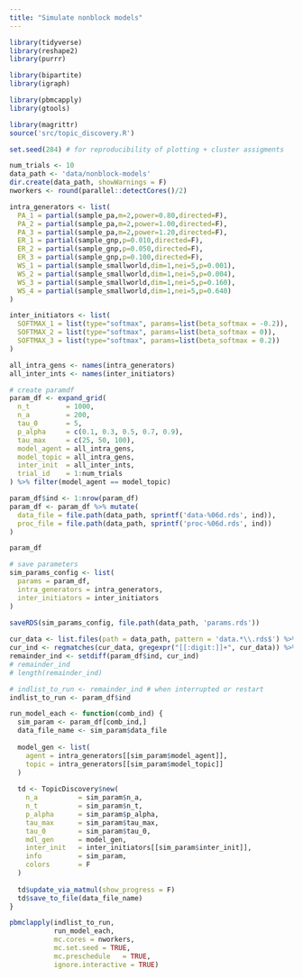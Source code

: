 ```yaml
---
title: "Simulate nonblock models"
---
```


```r
library(tidyverse)
library(reshape2)
library(purrr)

library(bipartite)
library(igraph)

library(pbmcapply)
library(gtools)

library(magrittr)
source('src/topic_discovery.R')

set.seed(284) # for reproducibility of plotting + cluster assigments 
```


```r
num_trials <- 10
data_path <- 'data/nonblock-models'
dir.create(data_path, showWarnings = F)
nworkers <- round(parallel::detectCores()/2)
```

```r
intra_generators <- list(
  PA_1 = partial(sample_pa,m=2,power=0.80,directed=F),
  PA_2 = partial(sample_pa,m=2,power=1.00,directed=F),
  PA_3 = partial(sample_pa,m=2,power=1.20,directed=F),
  ER_1 = partial(sample_gnp,p=0.010,directed=F), 
  ER_2 = partial(sample_gnp,p=0.050,directed=F), 
  ER_3 = partial(sample_gnp,p=0.100,directed=F), 
  WS_1 = partial(sample_smallworld,dim=1,nei=5,p=0.001),
  WS_2 = partial(sample_smallworld,dim=1,nei=5,p=0.004),
  WS_3 = partial(sample_smallworld,dim=1,nei=5,p=0.160),
  WS_4 = partial(sample_smallworld,dim=1,nei=5,p=0.640)
)

inter_initiators <- list(
  SOFTMAX_1 = list(type="softmax", params=list(beta_softmax = -0.2)),
  SOFTMAX_2 = list(type="softmax", params=list(beta_softmax = 0)),
  SOFTMAX_3 = list(type="softmax", params=list(beta_softmax = 0.2))
)

all_intra_gens <- names(intra_generators)
all_inter_ints <- names(inter_initiators)
```


```r
# create paramdf 
param_df <- expand_grid(
  n_t         = 1000, 
  n_a         = 200,
  tau_0       = 5,
  p_alpha     = c(0.1, 0.3, 0.5, 0.7, 0.9), 
  tau_max     = c(25, 50, 100),  
  model_agent = all_intra_gens,
  model_topic = all_intra_gens,
  inter_init  = all_inter_ints,
  trial_id    = 1:num_trials
) %>% filter(model_agent == model_topic) 

param_df$ind <- 1:nrow(param_df)
param_df <- param_df %>% mutate(
  data_file = file.path(data_path, sprintf('data-%06d.rds', ind)),
  proc_file = file.path(data_path, sprintf('proc-%06d.rds', ind))
)

param_df

# save parameters 
sim_params_config <- list(
  params = param_df,
  intra_generators = intra_generators, 
  inter_initiators = inter_initiators
)
  
saveRDS(sim_params_config, file.path(data_path, 'params.rds'))

```

```r
cur_data <- list.files(path = data_path, pattern = 'data.*\\.rds$') %>% c
cur_ind <- regmatches(cur_data, gregexpr("[[:digit:]]+", cur_data)) %>% as.numeric()
remainder_ind <- setdiff(param_df$ind, cur_ind)
# remainder_ind
# length(remainder_ind)
```

```r
# indlist_to_run <- remainder_ind # when interrupted or restart
indlist_to_run <- param_df$ind
```

```r
run_model_each <- function(comb_ind) {
  sim_param <- param_df[comb_ind,]
  data_file_name <- sim_param$data_file
  
  model_gen <- list(
    agent = intra_generators[[sim_param$model_agent]],
    topic = intra_generators[[sim_param$model_topic]]
  )
  
  td <- TopicDiscovery$new(
    n_a          = sim_param$n_a,
    n_t          = sim_param$n_t,
    p_alpha      = sim_param$p_alpha,
    tau_max      = sim_param$tau_max,
    tau_0        = sim_param$tau_0,
    mdl_gen      = model_gen,
    inter_init   = inter_initiators[[sim_param$inter_init]],
    info         = sim_param,
    colors       = F
  )
  
  td$update_via_matmul(show_progress = F)
  td$save_to_file(data_file_name)
}

pbmclapply(indlist_to_run, 
           run_model_each,
           mc.cores = nworkers, 
           mc.set.seed = TRUE,
           mc.preschedule	= TRUE,
           ignore.interactive = TRUE)

```



